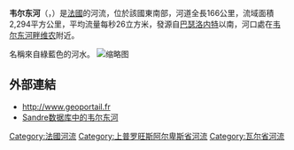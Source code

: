 {{noteTA
|G1=法国地名
|G2=单位
}}
{{Infobox river
  | name              = 韦尔东河
  | native_name       = Verdon 
  | image             = Grand Canyon de Verdon.jpg
  | image_caption     = 韦尔东河谷
  | map               = Verdon.png
  | source1_location  = {{flag|Alpes-de-Haute-Provence}}
  | mouth_location    = [[迪朗斯河|迪朗斯河]]
  | mouth_coordinates = {{coord|43|43|6|N|5|44|54|E|name=Durance-Verdon|display=inline,title}}
  | progression       = {{RDurance}}
  | subdivision_type1 = [[世界政區索引|国家]]
  | subdivision_name1 = {{FR}}
  | length            = {{convert|166.5|km|mi|abbr=on}}
  | source1_elevation = {{convert|2819|m|ft|abbr=on}}
  | discharge1_avg    = 
  | basin_size        = {{convert|2295|km2|abbr=on}}
}}

'''韦尔东河'''（{{lang-fr|Verdon}}，{{IPA-fr|vɛʁdɔ̃}}）是[[法國|法國]]的河流，位於該國東南部，河道全長166公里，流域面積2,294平方公里，平均流量每秒26立方米，發源自[[巴瑟洛内特|巴瑟洛内特]]以南，河口處在[[韦尔东河畔维农|韦尔东河畔维农]]附近。

名稱來自綠藍色的河水。
[[File:Le_Verdon.jpg|缩略图]]

==外部連結==
*http://www.geoportail.fr {{Wayback|url=http://www.geoportail.fr/ |date=20101215171356 }}
*[http://sandre.eaufrance.fr/app/chainage/courdo/htm/X2--0200.php?cg=X2--0200 [[Sandre|Sandre]]数据库中的韦尔东河]

{{France-geo-stub}}
[[Category:法國河流|Category:法國河流]]
[[Category:上普罗旺斯阿尔卑斯省河流|Category:上普罗旺斯阿尔卑斯省河流]]
[[Category:瓦尔省河流|Category:瓦尔省河流]]